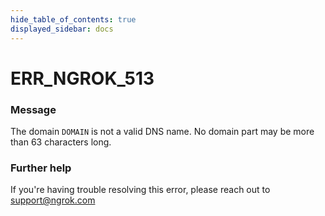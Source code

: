 ```yaml
---
hide_table_of_contents: true
displayed_sidebar: docs
---
```



# ERR_NGROK_513

### Message

The domain `DOMAIN` is not a valid DNS name. No domain part may be more than 63 characters long.

<ErrorDetails error="err_ngrok_513" />

### Further help

If you're having trouble resolving this error, please reach out to [support@ngrok.com](mailto:support@ngrok.com?subject=Help%20with%20ERR_NGROK_513)
